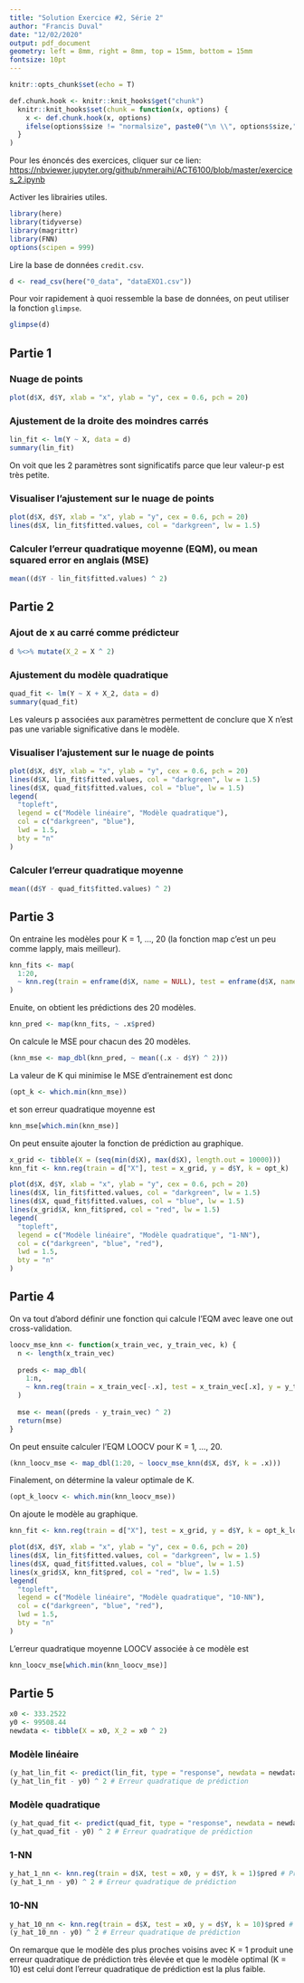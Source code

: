 ```yaml
---
title: "Solution Exercice #2, Série 2"
author: "Francis Duval"
date: "12/02/2020"
output: pdf_document
geometry: left = 8mm, right = 8mm, top = 15mm, bottom = 15mm
fontsize: 10pt
---
```


```r
knitr::opts_chunk$set(echo = T)

def.chunk.hook <- knitr::knit_hooks$get("chunk")
  knitr::knit_hooks$set(chunk = function(x, options) {
    x <- def.chunk.hook(x, options)
    ifelse(options$size != "normalsize", paste0("\n \\", options$size,"\n\n", x, "\n\n \\normalsize"), x)
  }
)
```

Pour les énoncés des exercices, cliquer sur ce lien: <https://nbviewer.jupyter.org/github/nmeraihi/ACT6100/blob/master/exercices_2.ipynb>

Activer les librairies utiles.

```r
library(here)
library(tidyverse)
library(magrittr)
library(FNN) 
options(scipen = 999) 
```

Lire la base de données `credit.csv`.

```r
d <- read_csv(here("0_data", "dataEXO1.csv"))
```

Pour voir rapidement à quoi ressemble la base de données, on peut utiliser la fonction `glimpse`.

```r
glimpse(d)
```

## Partie 1

### Nuage de points
```r
plot(d$X, d$Y, xlab = "x", ylab = "y", cex = 0.6, pch = 20)
```

### Ajustement de la droite des moindres carrés
```r
lin_fit <- lm(Y ~ X, data = d)
summary(lin_fit)
```

On voit que les 2 paramètres sont significatifs parce que leur valeur-p est très petite.

### Visualiser l'ajustement sur le nuage de points

```r
plot(d$X, d$Y, xlab = "x", ylab = "y", cex = 0.6, pch = 20)
lines(d$X, lin_fit$fitted.values, col = "darkgreen", lw = 1.5)
```

### Calculer l'erreur quadratique moyenne (EQM), ou mean squared error en anglais (MSE)

```r
mean((d$Y - lin_fit$fitted.values) ^ 2)
```

## Partie 2

### Ajout de x au carré comme prédicteur

```r
d %<>% mutate(X_2 = X ^ 2) 
```

### Ajustement du modèle quadratique

```r
quad_fit <- lm(Y ~ X + X_2, data = d)
summary(quad_fit)
```

Les valeurs p associées aux paramètres permettent de conclure que X n'est pas une variable significative dans le modèle.

### Visualiser l'ajustement sur le nuage de points
```r
plot(d$X, d$Y, xlab = "x", ylab = "y", cex = 0.6, pch = 20)
lines(d$X, lin_fit$fitted.values, col = "darkgreen", lw = 1.5)
lines(d$X, quad_fit$fitted.values, col = "blue", lw = 1.5)
legend(
  "topleft", 
  legend = c("Modèle linéaire", "Modèle quadratique"), 
  col = c("darkgreen", "blue"), 
  lwd = 1.5,
  bty = "n"
)
```

### Calculer l'erreur quadratique moyenne

```r
mean((d$Y - quad_fit$fitted.values) ^ 2) 
```

## Partie 3

On entraine les modèles pour K = 1, ..., 20 (la fonction map c'est un peu comme lapply, mais meilleur).

```r
knn_fits <- map(
  1:20, 
  ~ knn.reg(train = enframe(d$X, name = NULL), test = enframe(d$X, name = NULL), y = d$Y, k = .x)
)
```

Enuite, on obtient les prédictions des 20 modèles.

```r
knn_pred <- map(knn_fits, ~ .x$pred)
```

On calcule le MSE pour chacun des 20 modèles.

```r
(knn_mse <- map_dbl(knn_pred, ~ mean((.x - d$Y) ^ 2))) 
```

La valeur de K qui minimise le MSE d'entrainement est donc
```r
(opt_k <- which.min(knn_mse)) 
```

et son erreur quadratique moyenne est
```r
knn_mse[which.min(knn_mse)]
```

On peut ensuite ajouter la fonction de prédiction au graphique.

```r
x_grid <- tibble(X = (seq(min(d$X), max(d$X), length.out = 10000)))
knn_fit <- knn.reg(train = d["X"], test = x_grid, y = d$Y, k = opt_k)

plot(d$X, d$Y, xlab = "x", ylab = "y", cex = 0.6, pch = 20)
lines(d$X, lin_fit$fitted.values, col = "darkgreen", lw = 1.5)
lines(d$X, quad_fit$fitted.values, col = "blue", lw = 1.5)
lines(x_grid$X, knn_fit$pred, col = "red", lw = 1.5)
legend(
  "topleft", 
  legend = c("Modèle linéaire", "Modèle quadratique", "1-NN"), 
  col = c("darkgreen", "blue", "red"), 
  lwd = 1.5,
  bty = "n"
)
```

## Partie 4

On va tout d'abord définir une fonction qui calcule l'EQM avec leave one out cross-validation.

```r
loocv_mse_knn <- function(x_train_vec, y_train_vec, k) {
  n <- length(x_train_vec)
  
  preds <- map_dbl(
    1:n, 
    ~ knn.reg(train = x_train_vec[-.x], test = x_train_vec[.x], y = y_train_vec[-.x], k = k)$pred
  ) 
  
  mse <- mean((preds - y_train_vec) ^ 2)
  return(mse)
}
```

On peut ensuite calculer l'EQM LOOCV pour K = 1, ..., 20. 

```r
(knn_loocv_mse <- map_dbl(1:20, ~ loocv_mse_knn(d$X, d$Y, k = .x)))
```

Finalement, on détermine la valeur optimale de K.

```r
(opt_k_loocv <- which.min(knn_loocv_mse))
```

On ajoute le modèle au graphique.

```r
knn_fit <- knn.reg(train = d["X"], test = x_grid, y = d$Y, k = opt_k_loocv)

plot(d$X, d$Y, xlab = "x", ylab = "y", cex = 0.6, pch = 20)
lines(d$X, lin_fit$fitted.values, col = "darkgreen", lw = 1.5)
lines(d$X, quad_fit$fitted.values, col = "blue", lw = 1.5)
lines(x_grid$X, knn_fit$pred, col = "red", lw = 1.5)
legend(
  "topleft", 
  legend = c("Modèle linéaire", "Modèle quadratique", "10-NN"), 
  col = c("darkgreen", "blue", "red"), 
  lwd = 1.5,
  bty = "n"
)
```

L'erreur quadratique moyenne LOOCV associée à ce modèle est

```r
knn_loocv_mse[which.min(knn_loocv_mse)]
```

## Partie 5

```r
x0 <- 333.2522
y0 <- 99508.44
newdata <- tibble(X = x0, X_2 = x0 ^ 2)
```

### Modèle linéaire

```r
(y_hat_lin_fit <- predict(lin_fit, type = "response", newdata = newdata) %>% as.numeric()) # Prédiction
(y_hat_lin_fit - y0) ^ 2 # Erreur quadratique de prédiction
```

###  Modèle quadratique

```r
(y_hat_quad_fit <- predict(quad_fit, type = "response", newdata = newdata) %>% as.numeric()) # Prédiction
(y_hat_quad_fit - y0) ^ 2 # Erreur quadratique de prédiction

```

###  1-NN

```r
y_hat_1_nn <- knn.reg(train = d$X, test = x0, y = d$Y, k = 1)$pred # Prédiction
(y_hat_1_nn - y0) ^ 2 # Erreur quadratique de prédiction
```

###  10-NN

```r
y_hat_10_nn <- knn.reg(train = d$X, test = x0, y = d$Y, k = 10)$pred # Prédiction
(y_hat_10_nn - y0) ^ 2 # Erreur quadratique de prédiction
```

On remarque que le modèle des plus proches voisins avec K = 1 produit une erreur quadratique de prédiction très élevée et que le modèle optimal (K = 10) est celui dont l'erreur quadratique de prédiction est la plus faible.
